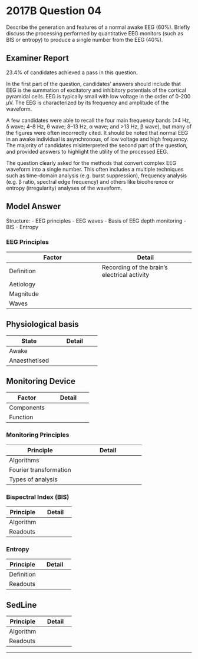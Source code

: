 # 2017B Question 04 


Describe the generation and features of a normal awake EEG (60%). Briefly discuss the processing performed by quantitative EEG monitors (such as BIS or entropy) to produce a single number from the EEG (40%).


## Examiner Report

23.4% of candidates achieved a pass in this question.


In the first part of the question, candidates’ answers should include that EEG is the summation of excitatory and inhibitory potentials of the cortical pyramidal cells. EEG is typically small with low voltage in the order of 0-200 μV. The EEG is characterized by its frequency and amplitude of the waveform.


A few candidates were able to recall the four main frequency bands (≤4 Hz, δ wave; 4–8 Hz, θ wave; 8–13 Hz, α wave; and >13 Hz, β wave), but many of the figures were often incorrectly cited. It should be noted that normal EEG in an awake individual is asynchronous, of low voltage and high frequency. The majority of candidates misinterpreted the second part of the question, and provided answers to highlight the utility of the processed EEG.


The question clearly asked for the methods that convert complex EEG waveform into a single number. This often includes a multiple techniques such as time-domain analysis (e.g. burst suppression), frequency analysis (e.g. β ratio, spectral edge frequency) and others like bicoherence or entropy (irregularity) analyses of the waveform.


## Model Answer

Structure:
- EEG principles
- EEG waves
- Basis of EEG depth monitoring
- BIS
- Entropy

### EEG Principles


|Factor|Detail|
| -- | -- |
|Definition| Recording of the brain’s electrical activity|
|Aetiology|<p>- From pyramidal cells with dendrites radiating toward cortical surface</p><p>- Summation of excitatory and inhibitory post-synaptic potentials</p>|
|Magnitude|<p>- Usually 0-200 microvolts or amplitude</p><p>- Usually 0-50 Hz frequency</p>|
|Waves|<p>- γ: 30-80Hz</p><p>- β: 12-30Hz</p><p>- α: 8-12Hz</p><p>- Θ: 4-8Hz</p><p>- δ: 0-4Hz</p>|


## Physiological basis


|State|Detail|
| -- | -- |
|Awake|<p>- Complex activity → Chaotic pattern</p><p>- High frequency (predominantly β, γ)</p><p>- Low amplitude (↓ synchrony = ↓ summation)</p>|
|Anaesthetised|<p>- Suppression of cortex and brainstem reticular activating system</p><p>- Disinhibition of thalamic pacemaker nuclei → Synchronised pattern</p><p>- Low frequency (predominantly α, Θ, δ)</p><p>- High amplitude (↑ synchrony = ↑ summation)</p>|

## Monitoring Device


|Factor|Detail|
| -- | -- |
|Components|<p>- Electrodes</p><p>1. Exploratory</p><p>2. Reference</p><p>3. EMG</p><p>4. Virtual ground</p><p>- Cabling</p><p>- Processor</p><p>- Display</p>|
|Function|<p>- Acquisition</p><p>- Amplification</p><p>- Filtration (removal of artifact)</p><p>- Processing</p><p>- Display</p>|

### Monitoring Principles


|Principle|Detail|
| -- | -- |
|Algorithms|<p>- Proprietary</p><p>- Empirical – i.e. observe EEG response to variable drug concentration</p><p>- Derived from statistical analysis, not biological models</p><p>- Designed for GABA-ergic anaesthetics</p>|
|Fourier transformation|<p>- EEG taken in short epochs</p><p>- Separation into component sine waves</p><p>- Represented as a spectral array (frequency, power (=amplitude2), ± time)</p><p>- Precursor to many types of analysis</p>|
|Types of analysis|<p>- Time domain analysis: E.g. Burst suppressions</p><p>- Frequency domain analysis: E.g. Beta ratio, spectral edge frequency 95%</p><p>- Both: Degree of entropy / phase coupling / synchrony / symmetry</p>|


### Bispectral Index (BIS)


|Principle|Detail|
| -- | -- |
|Algorithm|<p>1. Burst-suppression ratio (correlates with BIS 0-30)</p><p>- % per 63 seconds spent in burst-suppression pattern (not isoelectricity)</p><p>- Associated with depletion of intracellular calcium</p><br><p>2. QUAZI suppression index</p><p>- Detect burst suppression if wandering baseline</p><br><p>3. SynchFastSlow index (correlates with BIS 40-60)</p><p>- Index of relative synchrony of fast and slow waves</p><p>- Derived from bispectral analysis</p><p>- Processed to yield bicoherence number (0-1 scale of phase coupling)</p><p>- N.B. PowerFastSlow yields similar results</p><br><p>4. Beta ratio (correlates BIS 60-100)</p><p>- Ratio of higher to lower frequency beta waves</p><p>- Important due to paradoxical increase in SFS/SEF at low drug concentration</p><br><p>5. EMG</p><p>- Frontalis muscle activity</p><p>- High frequency (70-110Hz)</p><p>- ? Indicator of nociception or arousal</p>|
|Readouts|<p>- BIS: 40-60 general anaesthesia, 100 awake</p><p>- Suppression ratio (SR) – ideally zero</p><p>- Spectral edge frequency 95% - not included in published algorithm</p><p>- Electromyography (EMG) – 0-100 but no recommendation</p><p>- Signal quality index (SQI) – 0-100 but no recommendation</p>|

### Entropy


|Principle|Detail|
| -- | -- |
|Definition|<p>- Degree of disorder in a system</p><p>- In EEG: ↓ Chaos = ↑ synchrony = ↓ entropy = ↓ number</p>|
|Readouts|<p>(1) State entropy</p><p>- Scale 0-91</p><p>- Frequency 0.8-32Hz</p><p>- Longer epochs → Transient fluctuations eliminated</p><p>- Index of hypnotic component of anaesthesia</p><p>(2) Response entropy</p><p>- Scale 0-100</p><p>- Frequency 0.8-47Hz</p><p>- Includes EMG data</p><p>- Shorter epochs → Rapid response</p><p>- Sudden increase may indicate nociception or arousal</p>|

## SedLine


|Principle|Detail|
| -- | -- |
|Algorithm|<p>- Four EEG channels</p><p>- Linear and non-linear analysis</p><p>- Temporal and spatial frequency gradients</p><p>- Symmetry and synchronization</p><p>- Arousal observer sub-algorithm</p>|
|Readouts|<p>- Patient status index (0-100, aim 25-50)</p><p>- Four EEG waveforms</p><p>- Bilateral density spectral array</p><p>- Suppression ratio</p><p>- Spectral edge frequency</p><p>- Asymmetry graph</p><p>- Artifact</p><p>- EMG</p>|


--- 

